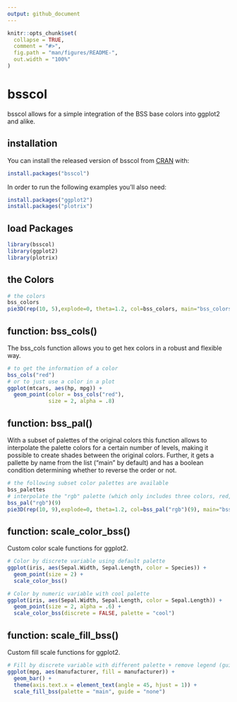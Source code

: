 ```yaml
---
output: github_document
---
```


<!-- README.md is generated from README.Rmd. Please edit that file -->

```r
knitr::opts_chunk$set(
  collapse = TRUE,
  comment = "#>",
  fig.path = "man/figures/README-",
  out.width = "100%"
)
```

# bsscol

<!-- badges: start -->
<!-- badges: end -->

bsscol allows for a simple integration of the BSS base colors into ggplot2 and alike.

## installation

You can install the released version of bsscol from [CRAN](https://CRAN.R-project.org) with:

``` r
install.packages("bsscol")
```
In order to run the following examples you'll also need:
``` r
install.packages("ggplot2")
install.packages("plotrix")
```
## load Packages

```r
library(bsscol)
library(ggplot2)
library(plotrix)
```

## the Colors

```r
# the colors
bss_colors
pie3D(rep(10, 5),explode=0, theta=1.2, col=bss_colors, main="bss_colors")
```

## function: bss_cols()
The bss_cols function allows you to get hex colors in a robust and flexible way.

```r
# to get the information of a color
bss_cols("red")
# or to just use a color in a plot
ggplot(mtcars, aes(hp, mpg)) +
  geom_point(color = bss_cols("red"),
             size = 2, alpha = .8)
```

## function: bss_pal()
With a subset of palettes of the original colors this function allows to
interpolate the palette colors for a certain number of levels, making it
possible to create shades between the original colors. Further, it gets a
pallette by name from the list ("main" by default) and has a boolean condition
determining whether to reverse the order or not.
```r
# the following subset color palettes are available 
bss_palettes
# interpolate the "rgb" palette (which only includes three colors, red, green and blue) to a length of 9:
bss_pal("rgb")(9)
pie3D(rep(10, 9),explode=0, theta=1.2, col=bss_pal("rgb")(9), main="bss_pal()")
```


## function: scale_color_bss()
Custom color scale functions for ggplot2.
```r
# Color by discrete variable using default palette
ggplot(iris, aes(Sepal.Width, Sepal.Length, color = Species)) +
  geom_point(size = 2) +
  scale_color_bss()

# Color by numeric variable with cool palette
ggplot(iris, aes(Sepal.Width, Sepal.Length, color = Sepal.Length)) +
  geom_point(size = 2, alpha = .6) +
  scale_color_bss(discrete = FALSE, palette = "cool")
```


## function: scale_fill_bss()
Custom fill scale functions for ggplot2.
```r
# Fill by discrete variable with different palette + remove legend (guide)
ggplot(mpg, aes(manufacturer, fill = manufacturer)) +
  geom_bar() +
  theme(axis.text.x = element_text(angle = 45, hjust = 1)) +
  scale_fill_bss(palette = "main", guide = "none")
```






